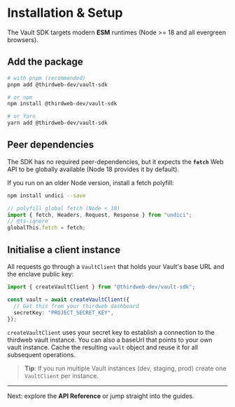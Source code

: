 # Installation & Setup

The Vault SDK targets modern **ESM** runtimes (Node >= 18 and all evergreen browsers).

## Add the package

```bash
# with pnpm (recommended)
pnpm add @thirdweb-dev/vault-sdk

# or npm
npm install @thirdweb-dev/vault-sdk

# or Yarn
yarn add @thirdweb-dev/vault-sdk
```

## Peer dependencies

The SDK has no required peer-dependencies, but it expects the **`fetch`** Web API to be globally available (Node 18 provides it by default).

If you run on an older Node version, install a fetch polyfill:

```bash
npm install undici --save
```

```ts
// polyfill global fetch (Node < 18)
import { fetch, Headers, Request, Response } from "undici";
// @ts-ignore
globalThis.fetch = fetch;
```

## Initialise a client instance

All requests go through a `VaultClient` that holds your Vault's base URL and the enclave public key:

```ts
import { createVaultClient } from "@thirdweb-dev/vault-sdk";

const vault = await createVaultClient({
  // Get this from your thirdweb dashboard
  secretKey: "PROJECT_SECRET_KEY", 
});
```

`createVaultClient` uses your secret key to establish a connection to the thirdweb vault instance. You can also a baseUrl that points to your own vault instance. Cache the resulting `vault` object and reuse it for all subsequent operations.

> **Tip**: If you run multiple Vault instances (dev, staging, prod) create one `VaultClient` per instance.

---

Next: explore the **API Reference** or jump straight into the guides. 